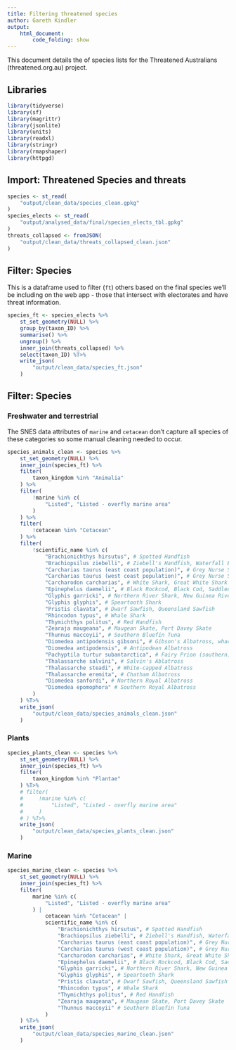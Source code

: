 ```yaml
---
title: Filtering threatened species
author: Gareth Kindler
output:
    html_document:
        code_folding: show
---
```


This document details the of species lists for the Threatened Australians (threatened.org.au) project.

## Libraries

```r
library(tidyverse)
library(sf)
library(magrittr)
library(jsonlite)
library(units)
library(readxl)
library(stringr)
library(rmapshaper)
library(httpgd)
```

## Import: Threatened Species and threats

```r
species <- st_read(
    "output/clean_data/species_clean.gpkg"
)
species_elects <- st_read(
    "output/analysed_data/final/species_elects_tbl.gpkg"
)
threats_collapsed <- fromJSON(
    "output/clean_data/threats_collapsed_clean.json"
)
```

## Filter: Species

This is a dataframe used to filter (`ft`) others based on the final species we'll be including on the web app - those that intersect with electorates and have threat information.

```r
species_ft <- species_elects %>%
    st_set_geometry(NULL) %>%
    group_by(taxon_ID) %>%
    summarise() %>%
    ungroup() %>%
    inner_join(threats_collapsed) %>%
    select(taxon_ID) %T>%
    write_json(
        "output/clean_data/species_ft.json"
    )
```

## Filter: Species

### Freshwater and terrestrial

The SNES data attributes of `marine` and `cetacean` don't capture all species of these categories so some manual cleaning needed to occur.

```r
species_animals_clean <- species %>%
    st_set_geometry(NULL) %>%
    inner_join(species_ft) %>%
    filter(
        taxon_kingdom %in% "Animalia"
    ) %>%
    filter(
        !marine %in% c(
            "Listed", "Listed - overfly marine area"
        )
    ) %>%
    filter(
        !cetacean %in% "Cetacean"
    ) %>%
    filter(
        !scientific_name %in% c(
            "Brachionichthys hirsutus", # Spotted Handfish
            "Brachiopsilus ziebelli", # Ziebell's Handfish, Waterfall Bay Handfish
            "Carcharias taurus (east coast population)", # Grey Nurse Shark (east coast population)
            "Carcharias taurus (west coast population)", # Grey Nurse Shark (west coast population)
            "Carcharodon carcharias", # White Shark, Great White Shark
            "Epinephelus daemelii", # Black Rockcod, Black Cod, Saddled Rockcod
            "Glyphis garricki", # Northern River Shark, New Guinea River Shark
            "Glyphis glyphis", # Speartooth Shark
            "Pristis clavata", # Dwarf Sawfish, Queensland Sawfish
            "Rhincodon typus", # Whale Shark
            "Thymichthys politus", # Red Handfish
            "Zearaja maugeana", # Maugean Skate, Port Davey Skate
            "Thunnus maccoyii", # Southern Bluefin Tuna
            "Diomedea antipodensis gibsoni", # Gibson's Albatross, whack geom
            "Diomedea antipodensis", # Antipodean Albatross
            "Pachyptila turtur subantarctica", # Fairy Prion (southern)
            "Thalassarche salvini", # Salvin's Ablatross
            "Thalassarche steadi", # White-capped Albatross
            "Thalassarche eremita", # Chatham Albatross
            "Diomedea sanfordi", # Northern Royal Albatross
            "Diomedea epomophora" # Southern Royal Albatross
        )
    ) %T>%
    write_json(
        "output/clean_data/species_animals_clean.json"
    )
```

### Plants

```r
species_plants_clean <- species %>%
    st_set_geometry(NULL) %>%
    inner_join(species_ft) %>%
    filter(
        taxon_kingdom %in% "Plantae"
    ) %T>%
    # filter(
    #     !marine %in% c(
    #         "Listed", "Listed - overfly marine area"
    #     )
    # ) %T>%
    write_json(
        "output/clean_data/species_plants_clean.json"
    )
```

### Marine

```r
species_marine_clean <- species %>%
    st_set_geometry(NULL) %>%
    inner_join(species_ft) %>%
    filter(
        marine %in% c(
            "Listed", "Listed - overfly marine area"
        ) |
            cetacean %in% "Cetacean" |
            scientific_name %in% c(
                "Brachionichthys hirsutus", # Spotted Handfish
                "Brachiopsilus ziebelli", # Ziebell's Handfish, Waterfall Bay Handfish
                "Carcharias taurus (east coast population)", # Grey Nurse Shark (east coast population)
                "Carcharias taurus (west coast population)", # Grey Nurse Shark (west coast population)
                "Carcharodon carcharias", # White Shark, Great White Shark
                "Epinephelus daemelii", # Black Rockcod, Black Cod, Saddled Rockcod
                "Glyphis garricki", # Northern River Shark, New Guinea River Shark
                "Glyphis glyphis", # Speartooth Shark
                "Pristis clavata", # Dwarf Sawfish, Queensland Sawfish
                "Rhincodon typus", # Whale Shark
                "Thymichthys politus", # Red Handfish
                "Zearaja maugeana", # Maugean Skate, Port Davey Skate
                "Thunnus maccoyii" # Southern Bluefin Tuna
            )
    ) %T>%
    write_json(
        "output/clean_data/species_marine_clean.json"
    )
```
